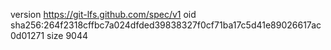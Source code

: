 version https://git-lfs.github.com/spec/v1
oid sha256:264f2318cffbc7a024dfded39838327f0cf71ba17c5d41e89026617ac0d01271
size 9044
